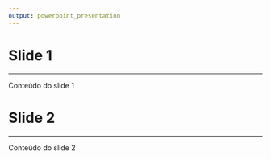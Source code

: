 ```yaml
---
output: powerpoint_presentation
---
```

  
# Slide 1
  
---
  
Conteúdo do slide 1

# Slide 2

---
  
Conteúdo do slide 2